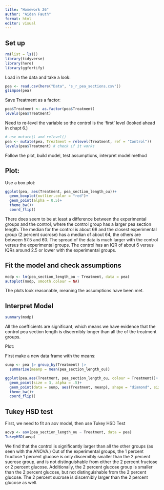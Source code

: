 ```yaml
---
title: "Homework 26"
author: "Aidan Fauth"
format: html
editor: visual
---
```


## Set up

```r
rm(list = ls())
library(tidyverse)
library(here)
library(ggfortify)
```

Load in the data and take a look:

```r
pea <- read.csv(here("Data", "s_r_pea_sections.csv"))
glimpse(pea)
```

Save Treatment as a factor:

```r
pea$Treatment <- as.factor(pea$Treatment)
levels(pea$Treatment)
```

Need to re-level the variable so the control is the 'first' level (looked ahead in chapt 6.)

```r
# use mutate() and relevel()
pea <- mutate(pea, Treatment = relevel(Treatment, ref = "Control"))
levels(pea$Treatment) # check if it works
```


Follow the plot, build model, test assumptions, interpret model method

## Plot:

Use a box plot:

```r
ggplot(pea, aes(Treatment, pea_section_length_ou))+
  geom_boxplot(outlier.color = "red")+
  geom_point(alpha = 0.5)+
  theme_bw()+
  coord_flip()
```

There does seem to be at least a difference between the experimental groups and the control, where the control group has a larger pea section length. The median for the control is about 68 and the closest experimental group (2 percent sucrose) has a median of about 64, the others are between 57.5 and 60. The spread of the data is much larger with the control versus the experimental groups. The control has an IQR of about 6 versus IQRs around 2.5 or lower with the experimental groups.


## Fit the model and check assumptions

```r
modp <- lm(pea_section_length_ou ~ Treatment, data = pea)
autoplot(modp, smooth.colour = NA)
```

The plots look reasonable, meaning the assumptions have been met.


## Interpret Model

```r
summary(modp)
```
All the coefficients are significant, which means we have evidence that the control pea section length is discernibly longer than all the of the treatment groups.

Plot:

First make a new data frame with the means:

```r
sump <- pea |> group_by(Treatment) |> 
  summarise(meanp = mean(pea_section_length_ou))
```


```r
ggplot(pea,aes(Treatment, pea_section_length_ou, colour = Treatment))+
  geom_point(size = 3, alpha = .5)+
  geom_point(data = sump, aes(Treatment, meanp), shape = "diamond", size = 7 )+
  theme_bw()+
  coord_flip()
```



## Tukey HSD test

First, we need to fit an aov model, then use Tukey HSD Test

```r
aovp <- aov(pea_section_length_ou ~ Treatment, data = pea)
TukeyHSD(aovp)
```
We find that the control is significantly larger than all the other groups (as seen with the ANOVA.) Out of the experimental groups, the 1 percent fructose 1 percent glucose is only discernibly smaller than the 2 percent sucrose group, and is not distinguishable from either the 2 percent fructose or 2 percent glucose. Additionally, the 2 percent glucose group is smaller than the 2 percent glucose, but not distinguishable from the 2 percent glucose. The 2 percent sucrose is discernibly larger than the 2 percent glucose as well. 









